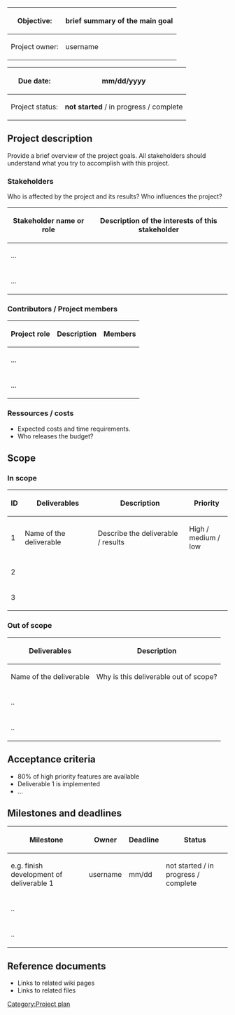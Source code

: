 <div class="databox">
<div class="tbl">
{|
|-
!Objective:
|brief summary of the main goal
|-
!Project owner:
|username
|}
</div>
<div class="tbl">
{| 
|-
!Due date:
|mm/dd/yyyy
|-
!Project status:
|'''not started''' / in progress / complete
|}
</div>
</div>
==Project description==
Provide a brief overview of the project goals. All stakeholders should understand what you try to accomplish with this project.

===Stakeholders ===
Who is affected by the project and its results? Who influences the project?
{| class="wikitable" style="width:100%;"
!Stakeholder name or role
! Description of the interests of this stakeholder
|-
|...
|
|-
|...
|
|}

===Contributors / Project members===
{| class="wikitable" style="width:100%;"
!Project role
!Description
!Members
|-
|...
|
|
|-
|...
|
|
|}

===Ressources / costs===

*Expected costs and time requirements.
*Who releases the budget?

==Scope==

===In scope===
{| class="wikitable" style="width:100%;"
!ID
!Deliverables
!Description
! style="width:80px;" |Priority
|-
|1
| Name of the deliverable
|Describe the deliverable / results
| style="width:80px;" |High / medium / low
|-
|2
|
|
| style="width:80px;" |
|-
|3
|
|
| style="width:80px;" |
|}

===Out of scope ===
{| class="wikitable" style="width:100%;"
!Deliverables
!Description
|-
|Name of the deliverable
|Why is this deliverable out of scope?
|-
|..
|
|-
|..
|
|}

==Acceptance criteria==

*80% of high priority features are available
*Deliverable 1 is implemented
*...

==Milestones and deadlines==
{| class="wikitable" style="width:100%;"
!Milestone
!Owner
!Deadline
!Status
|-
|e.g. finish development of deliverable 1
|username
|mm/dd
|not started / in progress / complete
|-
|..
|
|
|
|-
|..
|
|
|
|}

==Reference documents==

*Links to related wiki pages
*Links to related files
[[Category:Project plan]]